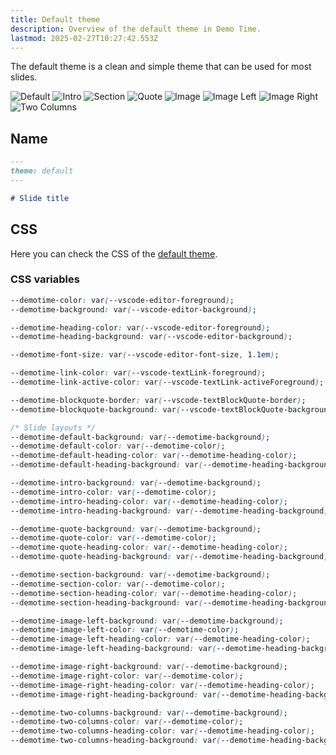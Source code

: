 ```yaml
---
title: Default theme
description: Overview of the default theme in Demo Time.
lastmod: 2025-02-27T10:27:42.553Z
---
```




The default theme is a clean and simple theme that can be used for most slides.

<div class="relative">
  <div class="images w-full relative">
    <div class="slideshow">
      <Image class="h-full" src={defaultImg} alt="Default" />
      <Image class="h-full" src={introImg} alt="Intro" />
      <Image class="h-full" src={sectionImg} alt="Section" />
      <Image class="h-full" src={quoteImg} alt="Quote" />
      <Image class="h-full" src={imageImg} alt="Image" />
      <Image class="h-full" src={imageLeftImg} alt="Image Left" />
      <Image class="h-full" src={imageRightImg} alt="Image Right" />
      <Image class="h-full" src={twoColumnsImg} alt="Two Columns" />
    </div>
  </div>
</div>

## Name

```md
---
theme: default
---

# Slide title
```


## CSS

Here you can check the CSS of the [default theme](https://github.com/estruyf/vscode-demo-time/blob/dev/src/preview/themes/default.css).

### CSS variables

```css
--demotime-color: var(--vscode-editor-foreground);
--demotime-background: var(--vscode-editor-background);

--demotime-heading-color: var(--vscode-editor-foreground);
--demotime-heading-background: var(--vscode-editor-background);

--demotime-font-size: var(--vscode-editor-font-size, 1.1em);

--demotime-link-color: var(--vscode-textLink-foreground);
--demotime-link-active-color: var(--vscode-textLink-activeForeground);

--demotime-blockquote-border: var(--vscode-textBlockQuote-border);
--demotime-blockquote-background: var(--vscode-textBlockQuote-background);

/* Slide layouts */
--demotime-default-background: var(--demotime-background);
--demotime-default-color: var(--demotime-color);
--demotime-default-heading-color: var(--demotime-heading-color);
--demotime-default-heading-background: var(--demotime-heading-background);

--demotime-intro-background: var(--demotime-background);
--demotime-intro-color: var(--demotime-color);
--demotime-intro-heading-color: var(--demotime-heading-color);
--demotime-intro-heading-background: var(--demotime-heading-background);

--demotime-quote-background: var(--demotime-background);
--demotime-quote-color: var(--demotime-color);
--demotime-quote-heading-color: var(--demotime-heading-color);
--demotime-quote-heading-background: var(--demotime-heading-background);

--demotime-section-background: var(--demotime-background);
--demotime-section-color: var(--demotime-color);
--demotime-section-heading-color: var(--demotime-heading-color);
--demotime-section-heading-background: var(--demotime-heading-background);

--demotime-image-left-background: var(--demotime-background);
--demotime-image-left-color: var(--demotime-color);
--demotime-image-left-heading-color: var(--demotime-heading-color);
--demotime-image-left-heading-background: var(--demotime-heading-background);

--demotime-image-right-background: var(--demotime-background);
--demotime-image-right-color: var(--demotime-color);
--demotime-image-right-heading-color: var(--demotime-heading-color);
--demotime-image-right-heading-background: var(--demotime-heading-background);

--demotime-two-columns-background: var(--demotime-background);
--demotime-two-columns-color: var(--demotime-color);
--demotime-two-columns-heading-color: var(--demotime-heading-color);
--demotime-two-columns-heading-background: var(--demotime-heading-background);
```